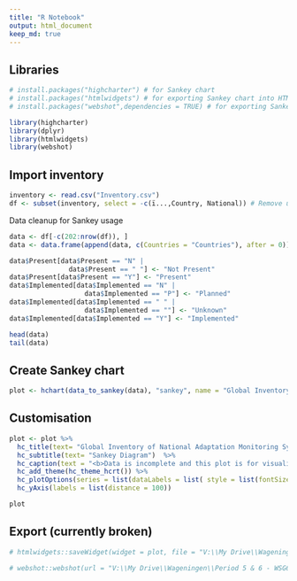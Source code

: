 ---
title: "R Notebook"
output: html_document
keep_md: true
---

## Libraries
```{r setup, warning=FALSE, message = FALSE}
# install.packages("highcharter") # for Sankey chart
# install.packages("htmlwidgets") # for exporting Sankey chart into HTML form
# install.packages("webshot",dependencies = TRUE) # for exporting Sankey chart into image form

library(highcharter)
library(dplyr)
library(htmlwidgets)
library(webshot)
```

## Import inventory
```{r}
inventory <- read.csv("Inventory.csv")
df <- subset(inventory, select = -c(ï...,Country, National)) # Remove unnecessary columns
```

Data cleanup for Sankey usage
```{r}
data <- df[-c(202:nrow(df)), ]
data <- data.frame(append(data, c(Countries = "Countries"), after = 0))

data$Present[data$Present == "N" |
               data$Present == " "] <- "Not Present"
data$Present[data$Present == "Y"] <- "Present"
data$Implemented[data$Implemented == "N" |
                   data$Implemented == "P"] <- "Planned"
data$Implemented[data$Implemented == " " |
                   data$Implemented == ""] <- "Unknown"
data$Implemented[data$Implemented == "Y"] <- "Implemented"

head(data)
tail(data)
```

## Create Sankey chart
```{r}
plot <- hchart(data_to_sankey(data), "sankey", name = "Global Inventory")
```

## Customisation
```{r}
plot <- plot %>%
  hc_title(text= "Global Inventory of National Adaptation Monitoring Systems") %>%
  hc_subtitle(text= "Sankey Diagram")  %>%
  hc_caption(text = "<b>Data is incomplete and this plot is for visualisation purposes only.<b>")%>%
  hc_add_theme(hc_theme_hcrt()) %>%
  hc_plotOptions(series = list(dataLabels = list( style = list(fontSize = "15px")))) %>%
  hc_yAxis(labels = list(distance = 100))

plot
```

## Export (currently broken)
```{r}
# htmlwidgets::saveWidget(widget = plot, file = "V:\\My Drive\\Wageningen\\Period 5 & 6 - WSG60812\\Research\\Sankey.html")

# webshot::webshot(url = "V:\\My Drive\\Wageningen\\Period 5 & 6 - WSG60812\\Research\\Sankey.html", file = "V:\\My Drive\\Wageningen\\Period 5 & 6 - WSG60812\\Research\\Sankey.png", delay = 10)
```